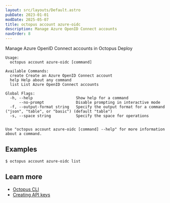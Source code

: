 ```yaml
---
layout: src/layouts/Default.astro
pubDate: 2023-01-01
modDate: 2025-05-07
title: octopus account azure-oidc
description: Manage Azure OpenID Connect accounts
navOrder: 8
---
```


Manage Azure OpenID Connect accounts in Octopus Deploy

```
Usage:
  octopus account azure-oidc [command]

Available Commands:
  create Create an Azure OpenID Connect account
  help Help about any command
  list List Azure OpenID Connect accounts

Global Flags:
  -h, --help                   Show help for a command
      --no-prompt              Disable prompting in interactive mode
  -f, --output-format string   Specify the output format for a command ("json", "table", or "basic") (default "table")
  -s, --space string           Specify the space for operations


Use "octopus account azure-oidc [command] --help" for more information about a command.
```

## Examples

<SamplesInstance />

```
$ octopus account azure-oidc list

```

## Learn more

- [Octopus CLI](/docs/octopus-rest-api/cli)
- [Creating API keys](/docs/octopus-rest-api/how-to-create-an-api-key)